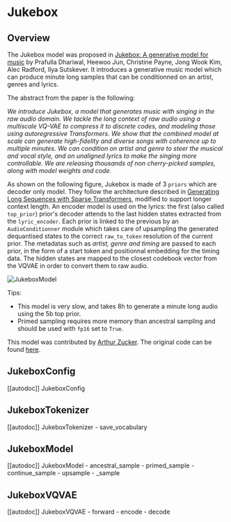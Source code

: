 <!--Copyright 2022 The HuggingFace Team. All rights reserved.

Licensed under the Apache License, Version 2.0 (the "License"); you may not use this file except in compliance with
the License. You may obtain a copy of the License at

http://www.apache.org/licenses/LICENSE-2.0

Unless required by applicable law or agreed to in writing, software distributed under the License is distributed on
an "AS IS" BASIS, WITHOUT WARRANTIES OR CONDITIONS OF ANY KIND, either express or implied. See the License for the
specific language governing permissions and limitations under the License.
-->
# Jukebox

## Overview

The Jukebox model was proposed in [Jukebox: A generative model for music](https://arxiv.org/pdf/2005.00341.pdf)
by Prafulla Dhariwal, Heewoo Jun, Christine Payne, Jong Wook Kim, Alec Radford,
Ilya Sutskever. It introduces a generative music model which can produce minute long samples that can be conditionned on
an artist, genres and lyrics.

The abstract from the paper is the following:

*We introduce Jukebox, a model that generates music with singing in the raw audio domain. We tackle the long context of raw audio using a multiscale VQ-VAE to compress it to discrete codes, and modeling those using autoregressive Transformers. We show that the combined model at scale can generate high-fidelity and diverse songs with coherence up to multiple minutes. We can condition on artist and genre to steer the musical and vocal style, and on unaligned lyrics to make the singing more controllable. We are releasing thousands of non cherry-picked samples, along with model weights and code.*

As shown on the following figure, Jukebox is made of 3 `priors` which are decoder only model. They follow the architecture described in [Generating Long Sequences with Sparse Transformers](https://arxiv.org/abs/1904.10509), modified to support longer context length. 
An encoder model is used on the lyrics: the first (also called `top_prior`) prior's decoder attends to the last hidden states extracted from the `lyric_encoder`. Each prior is linked to the previous by an `AudioConditionner` module which takes care of upsampling the generated dequantised states to the correct `raw_to_token` resolution of the current prior.
The metadatas such as *artist, genre and timing* are passed to each prior, in the form of a start token and positionnal embedding for the timing data.  The hidden states are mapped to the closest codebook vector from the VQVAE in order to convert them to raw audio. 

![JukeboxModel](https://gist.githubusercontent.com/ArthurZucker/92c1acaae62ebf1b6a951710bdd8b6af/raw/c9c517bf4eff61393f6c7dec9366ef02bdd059a3/jukebox.svg)

Tips:
- This model is very slow, and takes 8h to generate a minute long audio using the 5b top prior.
- Primed sampling requires more memory than ancestral sampling and should be used with `fp16` set to `True`. 

This model was contributed by [Arthur Zucker](https://huggingface.co/ArthurZ).
The original code can be found [here](https://github.com/openai/jukebox).

## JukeboxConfig

[[autodoc]] JukeboxConfig

## JukeboxTokenizer

[[autodoc]] JukeboxTokenizer 
    - save_vocabulary

## JukeboxModel

[[autodoc]] JukeboxModel 
    - ancestral_sample 
    - primed_sample
    - continue_sample
    - upsample
    - _sample

## JukeboxVQVAE 

[[autodoc]] JukeboxVQVAE 
    - forward 
    - encode 
    - decode
